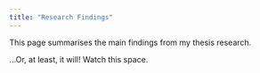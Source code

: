 ```yaml
---
title: "Research Findings"
---
```

This page summarises the main findings from my thesis research.


...Or, at least, it will! Watch this space.
